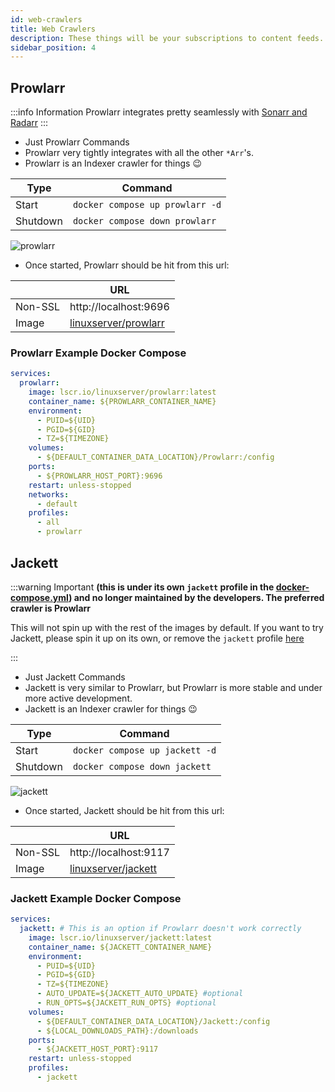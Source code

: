 ```yaml
---
id: web-crawlers
title: Web Crawlers
description: These things will be your subscriptions to content feeds.
sidebar_position: 4
---
```


## Prowlarr

:::info Information
Prowlarr integrates pretty seamlessly with [Sonarr and Radarr](./pvr-clients.mdx)
:::

- Just Prowlarr Commands
- Prowlarr very tightly integrates with all the other `*Arr`'s.
- Prowlarr is an Indexer crawler for things 😉

| Type     | Command                         |
| -------- | ------------------------------- |
| Start    | `docker compose up prowlarr -d` |
| Shutdown | `docker compose down prowlarr`  |

<img src="/Home-Media-Docker/img/prowlarr.png" alt="prowlarr" />

- Once started, Prowlarr should be hit from this url:

|         | URL                                                                         |
| ------- | --------------------------------------------------------------------------- |
| Non-SSL | http://localhost:9696                                                       |
| Image   | [linuxserver/prowlarr](https://docs.linuxserver.io/images/docker-prowlarr/) |

### Prowlarr Example Docker Compose

```yaml
services:
  prowlarr:
    image: lscr.io/linuxserver/prowlarr:latest
    container_name: ${PROWLARR_CONTAINER_NAME}
    environment:
      - PUID=${UID}
      - PGID=${GID}
      - TZ=${TIMEZONE}
    volumes:
      - ${DEFAULT_CONTAINER_DATA_LOCATION}/Prowlarr:/config
    ports:
      - ${PROWLARR_HOST_PORT}:9696
    restart: unless-stopped
    networks:
      - default
    profiles:
      - all
      - prowlarr
```

## Jackett

:::warning Important
**(this is under its own `jackett` profile in the [docker-compose.yml](https://github.com/Homemediadocker/Home-Media-Docker/blob/main/docker-compose.yml#L145-L161)) and no longer maintained by the developers. The preferred crawler is Prowlarr**

This will not spin up with the rest of the images by default. If you want to try Jackett, please spin it up on its own, or remove the `jackett` profile [here](https://github.com/Homemediadocker/Home-Media-Docker/blob/main/docker-compose.yml#L217-L233)

:::

- Just Jackett Commands
- Jackett is very similar to Prowlarr, but Prowlarr is more stable and under more active development.
- Jackett is an Indexer crawler for things 😉

| Type     | Command                        |
| -------- | ------------------------------ |
| Start    | `docker compose up jackett -d` |
| Shutdown | `docker compose down jackett`  |

<img src="/Home-Media-Docker/img/jackett.png" alt="jackett" />

- Once started, Jackett should be hit from this url:

|         | URL                                                                       |
| ------- | ------------------------------------------------------------------------- |
| Non-SSL | http://localhost:9117                                                     |
| Image   | [linuxserver/jackett](https://docs.linuxserver.io/images/docker-jackett/) |

### Jackett Example Docker Compose

```yaml
services:
  jackett: # This is an option if Prowlarr doesn't work correctly
    image: lscr.io/linuxserver/jackett:latest
    container_name: ${JACKETT_CONTAINER_NAME}
    environment:
      - PUID=${UID}
      - PGID=${GID}
      - TZ=${TIMEZONE}
      - AUTO_UPDATE=${JACKETT_AUTO_UPDATE} #optional
      - RUN_OPTS=${JACKETT_RUN_OPTS} #optional
    volumes:
      - ${DEFAULT_CONTAINER_DATA_LOCATION}/Jackett:/config
      - ${LOCAL_DOWNLOADS_PATH}:/downloads
    ports:
      - ${JACKETT_HOST_PORT}:9117
    restart: unless-stopped
    profiles:
      - jackett
```
